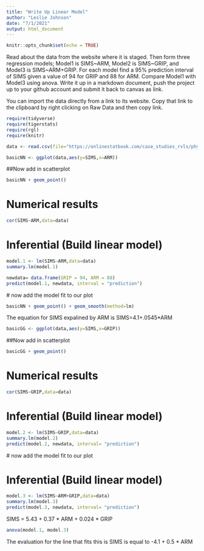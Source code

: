 ```yaml
---
title: "Write Up Linear Model"
author: "Leslie Johnson"
date: "7/1/2021"
output: html_document
---
```


```r
knitr::opts_chunk$set(echo = TRUE)
```

Read about the data from the website where it is staged.  Then form three regression models; Model1 is SIMS~ARM, Model2 is SIMS~GRIP, and Model3 is SIMS~ARM+GRIP. For each model find a 95% prediction interval of SIMS given a value of 94  for GRIP and 88 for ARM. Compare Model1 with Model3 using anova. Write it up in a markdown document, push the project up to your github account and submit it back to canvas as link. 

 

You can import the data directly from a link to its website.  Copy that link to the clipboard by right clicking on Raw Data and then copy link.


```r
require(tidyverse)
require(tigerstats)
require(rgl)
require(knitr)

```

```r
data <- read.csv(file="https://onlinestatbook.com/case_studies_rvls/physical_strength/data.txt",sep="",header=TRUE)  
```

```r
basicNN <- ggplot(data,aes(y=SIMS,x=ARM))
```
##Now add in scatterplot

```r
basicNN + geom_point()
```
  
# Numerical results

```r
cor(SIMS~ARM,data=data)
```

# Inferential  (Build linear model)
  
```r
model.1 <- lm(SIMS~ARM,data=data)
summary.lm(model.1)
```

```r
newdata= data.frame(GRIP = 94, ARM = 88)
predict(model.1, newdata, interval = "prediction")
```


 # now add the model fit to our plot
  
```r
basicNN + geom_point() + geom_smooth(method=lm)
```

The equation for SIMS expalined by ARM is
SIMS=4.1+.0545*ARM

```r
basicGG <- ggplot(data,aes(y=SIMS,x=GRIP))
```
##Now add in scatterplot

```r
basicGG + geom_point()
```
  
# Numerical results

```r
cor(SIMS~GRIP,data=data)
```

# Inferential  (Build linear model)
  
```r
model.2 <- lm(SIMS~GRIP,data=data)
summary.lm(model.2)
predict(model.2, newdata, interval= "prediction")
```

 # now add the model fit to our plot
  




  




# Inferential  (Build linear model)
  
```r
model.3 <- lm(SIMS~ARM+GRIP,data=data)
summary.lm(model.3)
predict(model.3, newdata, interval= "prediction")
```
SIMS = 5.43 + 0.37 * ARM + 0.024 * GRIP

```r
anova(model.1, model.3)
```

The evaluation for the line that fits this is SIMS is equal to -4.1 + 0.5 * ARM
